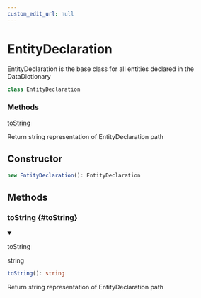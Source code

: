 ```yaml
---
custom_edit_url: null
---
```


# EntityDeclaration

<div className="doc-subtitle">

EntityDeclaration is the base class for all entities declared in the DataDictionary

</div>

```ts
class EntityDeclaration
```

<div className="doc-summary doc-methods">
<h3 className="doc-summary-title">Methods</h3>
<div className="doc-summary-item">
<div className="doc-summary-name"><a href="#toString">toString</a></div>
<div className="doc-summary-desc">

Return string representation of EntityDeclaration path

</div>
</div>
</div>

## Constructor

```ts
new EntityDeclaration(): EntityDeclaration
```

## Methods

<div className="doc-header-hidden">

### toString {#toString}

</div>

<div className="doc-entry">

<details open className="doc-method">

<summary className="doc-member">

<span className="doc-name">toString</span>

<span className="doc-type">

string

</span>

</summary>

```ts
toString(): string
```

<div className="doc-desc">

Return string representation of EntityDeclaration path

</div>

</details>

</div>